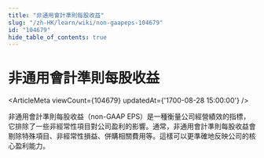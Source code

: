 ```yaml
---
title: "非通用會計準則每股收益"
slug: "/zh-HK/learn/wiki/non-gaapeps-104679"
id: "104679"
hide_table_of_contents: true
---
```



# 非通用會計準則每股收益

<ArticleMeta viewCount={104679} updatedAt={'1700-08-28 15:00:00'} />

非通用會計準則每股收益（non-GAAP EPS）是一種衡量公司經營績效的指標，它排除了一些非經常性項目對公司盈利的影響。通常，非通用會計準則每股收益會剔除特殊項目、非經常性損益、併購相關費用等。這樣可以更準確地反映公司的核心盈利能力。
